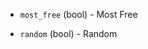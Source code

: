 <!-- Code generated from the comments of the SubnetFilterOptions struct in common/run_config.go; DO NOT EDIT MANUALLY -->

- `most_free` (bool) - Most Free

- `random` (bool) - Random

<!-- End of code generated from the comments of the SubnetFilterOptions struct in common/run_config.go; -->
